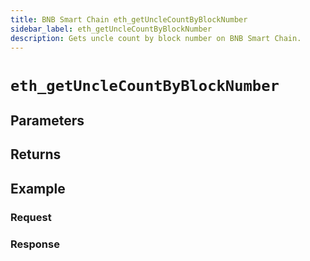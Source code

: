 ```yaml
---
title: BNB Smart Chain eth_getUncleCountByBlockNumber
sidebar_label: eth_getUncleCountByBlockNumber
description: Gets uncle count by block number on BNB Smart Chain.
---
```




# `eth_getUncleCountByBlockNumber`

<Description />

## Parameters


<Params />

## Returns


<Returns />

## Example


<Example />

### Request


<Request />

### Response


<Response />
